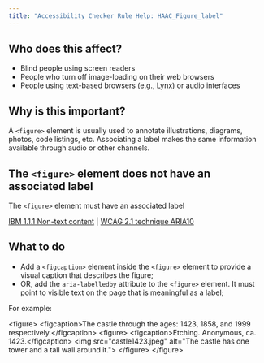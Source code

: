 ```yaml
---
title: "Accessibility Checker Rule Help: HAAC_Figure_label"
---
```


<div className="toolHelp">
<Row>
<Column colLg={5} colMd={3} colSm={4} className="toolLeft">

## Who does this affect?

* Blind people using screen readers
* People who turn off image-loading on their web browsers
* People using text-based browsers (e.g., Lynx) or audio interfaces

## Why is this important?

A `<figure>` element is usually used to annotate illustrations, diagrams, photos, code listings, etc. Associating a label makes the same information available through audio or other channels.

</Column>
<Column colLg={11} colMd={5} colSm={4} className="toolMain">

<div id="locLevel"></div>

## The `<figure>` element does not have an associated label
The `<figure>` element must have an associated label

[IBM 1.1.1 Non-text content](http://www.ibm.com/able/guidelines/ci162/non_text_content.html) | [WCAG 2.1 technique ARIA10](https://www.w3.org/WAI/WCAG21/Techniques/aria/ARIA10)

<div id="locSnippet"></div>

## What to do

* Add a `<figcaption>` element inside the `<figure>` element to provide a visual caption that describes the figure; 
* OR, add the `aria-labelledby` attribute to the `<figure>` element. It must point to visible text on the page that is meaningful as a label;

For example:

<CodeSnippet type="multi" light={true}>&lt;figure&gt;
	&lt;figcaption&gt;The castle through the ages: 1423, 1858, and 1999 respectively.&lt;/figcaption&gt;
	&lt;figure&gt;
	&lt;figcaption&gt;Etching. Anonymous, ca. 1423.&lt;/figcaption&gt;
	&lt;img src="castle1423.jpeg" alt="The castle has one tower and a tall wall around it."&gt;
	&lt;/figure&gt;
&lt;/figure&gt;</CodeSnippet>

</Column>
</Row>
</div>

